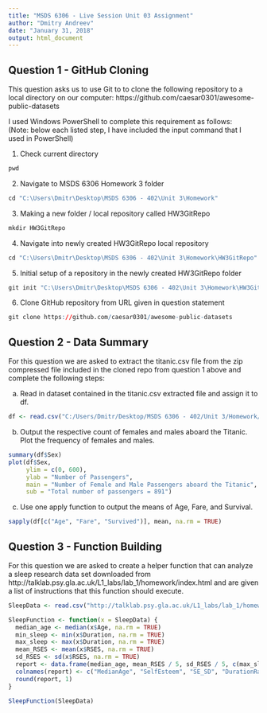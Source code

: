 ```yaml
---
title: "MSDS 6306 - Live Session Unit 03 Assignment"
author: "Dmitry Andreev"
date: "January 31, 2018"
output: html_document
---
```


## Question 1 - GitHub Cloning

This question asks us to use Git to to clone the following repository to a local directory on our computer: https://github.com/caesar0301/awesome-public-datasets

I used Windows PowerShell to complete this requirement as follows:  
(Note: below each listed step, I have included the input command that I used in PowerShell)

1. Check current directory  
```r
pwd 
```

2. Navigate to MSDS 6306 Homework 3 folder  
```r
cd "C:\Users\Dmitr\Desktop\MSDS 6306 - 402\Unit 3\Homework"
```

3. Making a new folder / local repository called HW3GitRepo  
```r
mkdir HW3GitRepo
```

4. Navigate into newly created HW3GitRepo local repository  
```r
cd "C:\Users\Dmitr\Desktop\MSDS 6306 - 402\Unit 3\Homework\HW3GitRepo"
```

5. Initial setup of a repository in the newly created HW3GitRepo folder  
```r
git init "C:\Users\Dmitr\Desktop\MSDS 6306 - 402\Unit 3\Homework\HW3GitRepo"
```

6. Clone GitHub repository from URL given in question statement  
```r
git clone https://github.com/caesar0301/awesome-public-datasets 
```

## Question 2 - Data Summary

For this question we are asked to extract the titanic.csv file from the zip compressed file included in the cloned repo from question 1 above and complete the following steps:

a. Read in dataset contained in the titanic.csv extracted file and assign it to df.
```r
df <- read.csv("C:/Users/Dmitr/Desktop/MSDS 6306 - 402/Unit 3/Homework/awesome-public-datasets2/Datasets/titanic.csv/titanic.csv", stringsAsFactors = TRUE)
```

b. Output the respective count of females and males aboard the Titanic. Plot the frequency of females and males.
```r
summary(df$Sex)
plot(df$Sex,
     ylim = c(0, 600),
     ylab = "Number of Passengers",
     main = "Number of Female and Male Passengers aboard the Titanic",
     sub = "Total number of passengers = 891")
```

c. Use one apply function to output the means of Age, Fare, and Survival.
```r
sapply(df[c("Age", "Fare", "Survived")], mean, na.rm = TRUE)
```

## Question 3 - Function Building

For this question we are asked to create a helper function that can analyze a sleep research data set downloaded from http://talklab.psy.gla.ac.uk/L1_labs/lab_1/homework/index.html and are given a list of instructions that this function should execute.

```r
SleepData <- read.csv("http://talklab.psy.gla.ac.uk/L1_labs/lab_1/homework/sleep_data_01.csv")

SleepFunction <- function(x = SleepData) {
  median_age <- median(x$Age, na.rm = TRUE)
  min_sleep <- min(x$Duration, na.rm = TRUE)
  max_sleep <- max(x$Duration, na.rm = TRUE)
  mean_RSES <- mean(x$RSES, na.rm = TRUE)
  sd_RSES <- sd(x$RSES, na.rm = TRUE)
  report <- data.frame(median_age, mean_RSES / 5, sd_RSES / 5, c(max_sleep - min_sleep))
  colnames(report) <- c("MedianAge", "SelfEsteem", "SE_SD", "DurationRange")
  round(report, 1)
}

SleepFunction(SleepData)
```